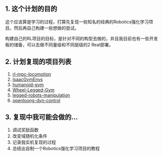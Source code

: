 
<WordCount>

## 1. 这个计划的目的

这个应该算是学习的过程，打算先复现一些知名的经典的Robotics强化学习项目。然后再自己构建一些想做的尝试。

构建自己的RL项目的目标，是针对不同的构型去做的，并且我目前也有一些开发板的储备，可以去做不同量级和不同层级的2 Real部署。

## 2. 计划复现的项目列表

1. [rl-mpc-locomotion](https://github.com/silvery107/rl-mpc-locomotion/tree/main)
2. [IsaacGymEnvs](https://github.com/isaac-sim/IsaacGymEnvs.git)
3. [humanoid-gym](https://github.com/roboterax/humanoid-gym)
4. [Wheel-Legged-Gym](https://github.com/clearlab-sustech/Wheel-Legged-Gym)
5. [legged-robots-manipulation](https://github.com/aCodeDog/legged-robots-manipulation/tree/master)
6. [openloong-dyn-control](https://atomgit.com/openloong/openloong-dyn-control)

## 3. 复现中我可能会做的...

1. 调试奖励函数
2. 改变域随机化条件
3. 记录我实机复现的过程
4. 总结出自制一个Robotics强化学习项目的教程


</WordCount>